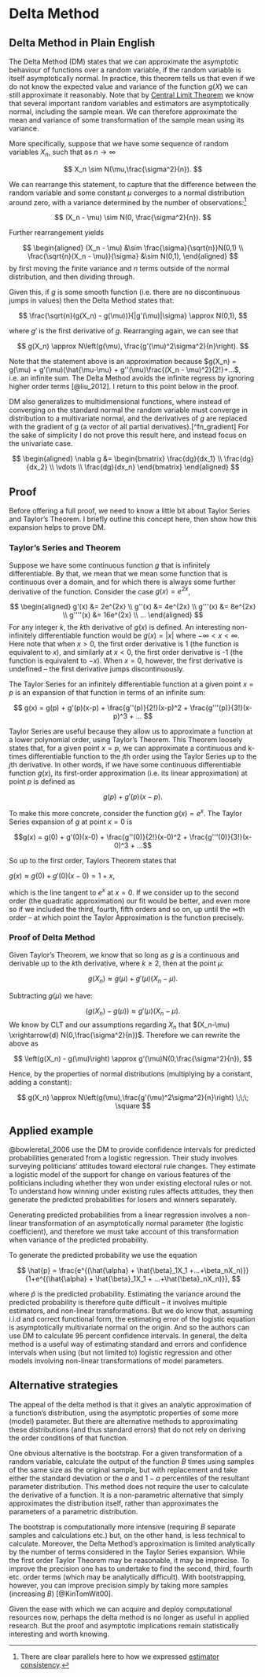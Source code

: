 # Delta Method {#dm}

## Delta Method in Plain English 

The Delta Method (DM) states that we can approximate the asymptotic behaviour of functions over a random variable, if the random variable is itself asymptotically normal. In practice, this theorem tells us that even if we do not know the expected value and variance of the function $g(X)$ we can still approximate it reasonably. Note that by [Central Limit Theorem](#clt) we know that several important random variables and estimators are asymptotically normal, including the sample mean. We can therefore approximate the mean and variance of some transformation of the sample mean using its variance.

More specifically, suppose that we have some sequence of random variables $X_n$, such that as $n\to\infty$

$$
X_n \sim N(\mu,\frac{\sigma^2}{n}).
$$

We can rearrange this statement, to capture that the difference between the random variable and some constant $\mu$ converges to a normal distribution around zero, with a variance determined by the number of observations:[^fn_parallel]

[^fn_parallel]:
   There are clear parallels here to how we expressed [estimator consistency]({#estimator_consistency} in the previous chapter).

$$
(X_n - \mu) \sim N(0, \frac{\sigma^2}{n}).
$$


Further rearrangement yields

$$
\begin{aligned}
(X_n - \mu) &\sim \frac{\sigma}{\sqrt{n}}N(0,1) \\
\frac{\sqrt{n}(X_n - \mu)}{\sigma} &\sim N(0,1),
\end{aligned}
$$
by first moving the finite variance and $n$ terms outside of the normal distribution, and then dividing through.

Given this, if $g$ is some smooth function (i.e. there are no discontinuous jumps in values) then the Delta Method states that:

$$
\frac{\sqrt{n}(g(X_n) - g(\mu))}{|g'(\mu)|\sigma} \approx N(0,1),
$$

where $g'$ is the first derivative of $g$. Rearranging again, we can see that 

$$
g(X_n) \approx N\left(g(\mu), \frac{g'(\mu)^2\sigma^2}{n}\right).
$$

Note that the statement above is an approximation because $g(X_n) = g(\mu) + g'(\mu)(\hat{\mu-\mu} + g''(\mu)\frac{(X_n - \mu)^2}{2!}+...$, i.e. an infinite sum. The Delta Method avoids the infinite regress by ignoring higher order terms [@liu_2012]. I return to this point below in the proof.

DM also generalizes to multidimensional functions, where instead of converging on the standard normal the random variable must converge in distribution to a multivariate normal, and the derivatives of $g$ are replaced with the gradient of g (a vector of all partial derivatives).[^fn_gradient] For the sake of simplicity I do not prove this result here, and instead focus on the univariate case.

[fn_gradient]:
   The gradient of some multivariate function $g(x_1,x_2,...,x_n)$ is denoted
   
   $$ 
   \begin{aligned}
    \nabla g &= \begin{bmatrix}
           \frac{dg}{dx_1} \\
           \frac{dg}{dx_2} \\
           \vdots \\
           \frac{dg}{dx_n}
         \end{bmatrix}
  \end{aligned}
   $$ 
   
## Proof {#proof_dm}

Before offering a full proof, we need to know a little bit about Taylor Series and Taylor's Theorem. I briefly outline this concept here, then show how this expansion helps to prove DM.

### Taylor's Series and Theorem

Suppose we have some continuous function $g$ that is infinitely differentiable. By that, we mean that we mean some function that is continuous over a domain, and for which there is always some further derivative of the function. Consider the case $g(x) = e^{2x}$,

$$
\begin{aligned}
g'(x) &= 2e^{2x} \\
g''(x) &= 4e^{2x} \\
g'''(x) &= 8e^{2x} \\
g''''(x) &= 16e^{2x} \\
...
\end{aligned}
$$
For any integer $k$, the $k$th derivative of $g(x)$ is defined. An interesting non-infinitely differentiable function would be $g(x) = |x|$ where $-\infty < x < \infty$. Here note that when $x > 0$, the first order derivative is 1 (the function is equivalent to $x$), and similarly at $x <0$, the first order derivative is -1 (the function is equivalent to $-x$). When $x = 0$, however, the first derivative is undefined -- the first derivative jumps discontinuously. 

The Taylor Series for an infinitely differentiable function at a given point $x=p$ is an expansion of that function in terms of an infinite sum:

$$
g(x) = g(p) + g'(p)(x-p) + \frac{g''(p)}{2!}(x-p)^2 + \frac{g'''(p)}{3!}(x-p)^3 + ...
$$

Taylor Series are useful because they allow us to approximate a function at a lower polynomial order, using Taylor's Theorem. This Theorem loosely states that, for a given point $x=p$, we can approximate a continuous and k-times differentiable function to the $j$th order using the Taylor Series up to the $j$th derivative. In other words, if we have some continuous differentiable function $g(x)$, its first-order approximation (i.e. its linear approximation) at point $p$ is defined as

$$g(p) + g'(p)(x-p).$$

To make this more concrete, consider the function $g(x) = e^x$. The Taylor Series expansion of $g$ at point $x=0$ is

$$g(x) = g(0) + g'(0)(x-0) +  \frac{g''(0)}{2!}(x-0)^2 + \frac{g'''(0)}{3!}(x-0)^3 + ...$$

So up to the first order, Taylors Theorem states that 

$g(x) \approx g(0)+g'(0)(x-0) = 1 + x,$

which is the line tangent to $e^x$ at $x=0$. If we consider up to the second order (the quadratic approximation) our fit would be better, and even more so if we included the third, fourth, fifth orders and so on, up until the $\infty$th order -- at which point the Taylor Approximation is the function precisely.

### Proof of Delta Method

Given Taylor's Theorem, we know that so long as $g$ is a continuous and derivable up to the $k$th derivative, where $k \geq 2$, then at the point $\mu$:

$$ g(X_n) \approx g(\mu) + g'(\mu)(X_n-\mu). $$

Subtracting $g(\mu)$ we have:

$$
\left(g(X_n) - g(\mu)\right) \approx g'(\mu)(X_n-\mu).
$$
We know by CLT and our assumptions regarding $X_n$ that $(X_n-\mu) \xrightarrow{d} N(0,\frac{\sigma^2}{n})$. Therefore we can rewrite the above as

$$
\left(g(X_n) - g(\mu)\right) \approx g'(\mu)N(0,\frac{\sigma^2}{n}),
$$

Hence, by the properties of normal distributions (multiplying by a constant, adding a constant):

$$
g(X_n) \approx N\left(g(\mu),\frac{g'(\mu)^2\sigma^2}{n}\right) \;\;\; \square
$$

## Applied example

@bowleretal_2006 use the DM to provide confidence intervals for predicted probabilities generated from a logistic regression. Their study involves surveying politicians' attitudes toward electoral rule changes. They estimate a logistic model of the support for change on various features of the politicians including whether they won under existing electoral rules or not. To understand how winning under existing rules affects attitudes, they then generate the predicted probabilities for losers and winners separately.

Generating predicted probabilities from a linear regression involves a non-linear transformation of an asymptotically normal parameter (the logistic coefficient), and therefore we must take account of this transformation when variance of the predicted probability. 

To generate the predicted probability we use the equation

$$
\hat{p} = \frac{e^{(\hat{\alpha} + \hat{\beta}_1X_1 +...+\beta_nX_n)}}{1+e^{(\hat{\alpha} + \hat{\beta}_1X_1 + ...+\hat{\beta}_nX_n)}},
$$

where $\hat{p}$ is the predicted probability. Estimating the variance around the predicted probability is therefore quite difficult -- it involves multiple estimators, and non-linear transformations. But we do know that, assuming i.i.d and correct functional form, the estimating error of the logistic equation is asymptotically multivariate normal on the origin. And so the authors can use DM to calculate 95 percent confidence intervals. In general, the delta method is a useful way of estimating standard and errors and confidence intervals when using (but not limited to) logistic regression and other models involving non-linear transformations of model parameters.

## Alternative strategies

The appeal of the delta method is that it gives an analytic approximation of a function's distribution, using the asymptotic properties of some more (model) parameter. But there are alternative methods to approximating these distributions (and thus standard errors) that do not rely on deriving the order conditions of that function.

One obvious alternative is the bootstrap. For a given transformation of a random variable, calculate the output of the function $B$ times using samples of the same size as the original sample, but with replacement and take either the standard deviation or the $a$ and $1-a$ percentiles of the resultant parameter distribution. This method does not require the user to calculate the derivative of a function. It is a non-parametric alternative that simply approximates the distribution itself, rather than approximates the parameters of a parametric distribution.

The bootstrap is computationally more intensive (requiring $B$ separate samples and calculations etc.) but, on the other hand, is less technical to calculate. Moreover, the Delta Method's approximation is limited analytically by the number of terms considered in the Taylor Series expansion. While the first order Taylor Theorem may be reasonable, it may be imprecise. To improve the precision one has to undertake to find the second, third, fourth etc. order terms (which may be analytically difficult). With bootstrapping, however, you can improve precision simply by taking more samples (increasing $B$) [@KinTomWit00].

Given the ease with which we can acquire and deploy computational resources now, perhaps the delta method is no longer as useful in applied research. But the proof and asymptotic implications remain statistically interesting and worth knowing.
